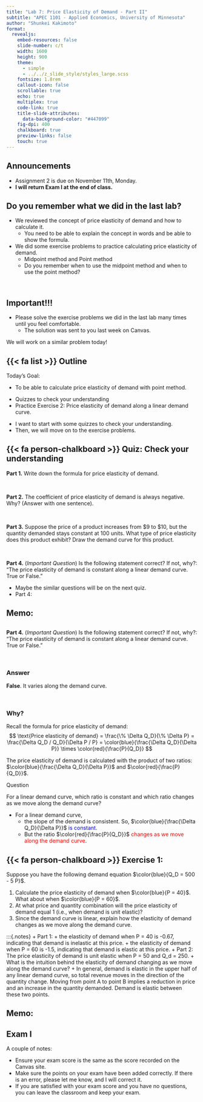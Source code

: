 ```yaml
---
title: "Lab 7: Price Elasticity of Demand - Part II"
subtitle: "APEC 1101 - Applied Economics, University of Minnesota"
author: "Shunkei Kakimoto"
format: 
  revealjs:
    embed-resources: false
    slide-number: c/t
    width: 1600
    height: 900
    theme: 
      - simple 
      - ../../z_slide_style/styles_large.scss
    fontsize: 1.8rem
    callout-icon: false
    scrollable: true
    echo: true
    multiplex: true
    code-link: true
    title-slide-attributes:
      data-background-color: "#447099"
    fig-dpi: 400
    chalkboard: true
    preview-links: false
    touch: true
---
```


## Announcements {.center}

+ Assignment 2 is due on November 11th, Monday.
+ [**I will return Exam I at the end of class.**]{.text-orange}



## Do you remember what we did in the last lab? {.center}

+ We reviewed the concept of price elasticity of demand and how to calculate it.
  + You need to be able to explain the concept in words and be able to show the formula.

+ We did some exercise problems to practice calculating price elasticity of demand.
  + Midpoint method and Point method
  + Do you remember when to use the midpoint method and when to use the point method?

<br>

:::{.fragment .fade-in}
::: {.callout-important}
## Important!!!
+ Please solve the exercise problems we did in the last lab many times until you feel comfortable.
  + The solution was sent to you last week on Canvas.
:::
We will work on a similar problem today!
:::

## {{< fa list >}} Outline {.center}

:::{.goals}
::::{.goals-header}
Today's Goal: 
::::
::::{.goals-container}
+ To be able to calculate price elasticity of demand with point method.
::::
:::

+ Quizzes to check your understanding
+ Practice Exercise 2: Price elasticity of demand along a linear demand curve.

:::{.notes}
+ I want to start with some quizzes to check your understanding. 
+ Then, we will move on to the exercise problems. 
::: 


## {{< fa person-chalkboard >}} Quiz: Check your understanding

**Part 1.** Write down the formula for price elasticity of demand.

<br>

**Part 2.** The coefficient of price elasticity of demand is always negative. Why? (Answer with one sentence).

<br>

**Part 3.** Suppose the price of a product increases from $9 to $10, but the quantity demanded stays constant at 100 units. What type of price elasticity does this product exhibit? Draw the demand curve for this product.

<br>

**Part 4.** (*Important Question*) Is the following statement correct? If not, why?: "The price elasticity of demand is constant along a linear demand curve. True or False."

:::{.notes}
+ Maybe the similar questions will be on the next quiz.
+ Part 4: 
:::

## Memo: 


## {.center} 


**Part 4.** (*Important Question*) Is the following statement correct? If not, why?: "The price elasticity of demand is constant along a linear demand curve. True or False."

<br>

### Answer {.center}

[**False**. It varies along the demand curve]{.text-blue}.

<br>

### Why?

:::{.fragment .fade-up}
Recall the formula for price elasticity of demand:
$$
\text{Price elasticity of demand} = \frac{\% \Delta Q_D}{\% \Delta P} = \frac{\Delta Q_D / Q_D}{\Delta P / P} = \color{blue}{\frac{\Delta Q_D}{\Delta P}} \times \color{red}{\frac{P}{Q_D}}
$$

The price elasticity of demand is calculated with the product of two ratios: $\color{blue}{\frac{\Delta Q_D}{\Delta P}}$ and $\color{red}{\frac{P}{Q_D}}$. 

:::{.stopthink}
::::{.stopthink-header}
Question
::::
::::{.stopthink-container}
For a linear demand curve, [which ratio is constant and which ratio changes as we move along the demand curve?]{.text-orange}
::::
:::
:::

:::{.fragment .fade-up}
+ For a linear demand curve, 
  + the slope of the demand is consistent. So, $\color{blue}{\frac{\Delta Q_D}{\Delta P}}$ [is constant]{style="color:blue;"}.
  + But the ratio $\color{red}{\frac{P}{Q_D}}$ [changes as we move along the demand curve]{style="color:red;"}.
:::


## {{< fa person-chalkboard >}} Exercise 1: {.center}

Suppose you have the following demand equation $\color{blue}{Q_D = 500 - 5 P}$.

1. Calculate the price elasticity of demand when $\color{blue}{P = 40}$. What about when $\color{blue}{P = 60}$. 
2. At what price and quantity combination will the price elasticity of demand equal 1 (i.e., when demand is unit elastic)?
3. Since the demand curve is linear, explain how the elasticity of demand changes as we move along the demand curve.

:::{.notes}
+ Part 1: 
  + the elasticity of demand when P = 40 is -0.67, indicating that demand is inelastic at this price.
  + the elasticity of demand when P = 60 is -1.5, indicating that demand is elastic at this price.
+ Part 2: The price elasticity of demand is unit elastic when P = 50 and Q_d = 250.
+ What is the intuition behind the elasticity of demand changing as we move along the demand curve?
  + In general, demand is elastic in the upper half of any linear demand curve, so total revenue moves in the direction of the quantity change. Moving from point A to point B implies a reduction in price and an increase in the quantity demanded. Demand is elastic between these two points.


## Memo: 


## Exam I {.center}

A couple of notes:

+ Ensure your exam score is the same as the score recorded on the Canvas site.
+ Make sure the points on your exam have been added correctly. If there is an error, please let me know, and I will correct it.
+ If you are satisfied with your exam score and you have no questions, you can leave the classroom and keep your exam.